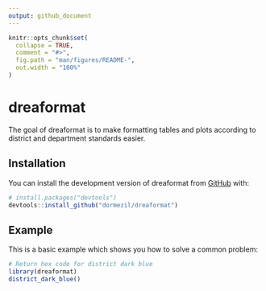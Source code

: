 ```yaml
---
output: github_document
---
```


<!-- README.md is generated from README.Rmd. Please edit that file -->

```r
knitr::opts_chunk$set(
  collapse = TRUE,
  comment = "#>",
  fig.path = "man/figures/README-",
  out.width = "100%"
)
```

# dreaformat

<!-- badges: start -->
<!-- badges: end -->

The goal of dreaformat is to make formatting tables and plots according to district and department standards easier.

## Installation

You can install the development version of dreaformat from [GitHub](https://github.com/) with:

``` r
# install.packages("devtools")
devtools::install_github("dormezil/dreaformat")
```

## Example

This is a basic example which shows you how to solve a common problem:

```r
# Return hex code for district dark blue
library(dreaformat)
district_dark_blue()
```


